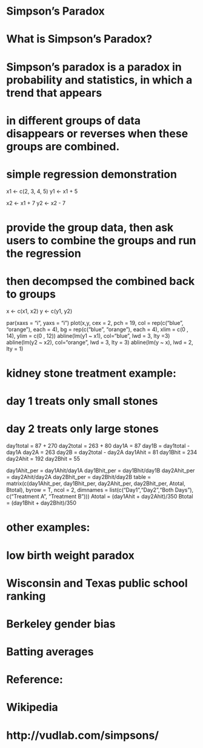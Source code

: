 # Simpson's Paradox 
# What is Simpson's Paradox?
# Simpson's paradox is a paradox in probability and statistics, in which a trend that appears
# in different groups of data disappears or reverses when these groups are combined. 

# simple regression demonstration
x1 <- c(2, 3, 4, 5)
y1 <- x1 + 5

x2 <- x1 + 7
y2 <- x2 - 7

# provide the group data, then ask users to combine the groups and run the regression
# then decompsed the combined back to groups
x <- c(x1, x2)
y <- c(y1, y2)

par(xaxs = "i", yaxs = "i")
plot(x,y, cex = 2, pch = 19,
     col = rep(c("blue", "orange"), each = 4), bg = rep(c("blue", "orange"), each = 4),
     xlim = c(0 , 14), ylim = c(0 , 12))
abline(lm(y1 ~ x1), col="blue", lwd = 3, lty =3)
abline(lm(y2 ~ x2), col="orange", lwd = 3, lty = 3)
abline(lm(y  ~ x), lwd = 2, lty = 1)

# kidney stone treatment example: 
# day 1 treats only small stones
# day 2 treats only large stones
day1total = 87 + 270
day2total = 263 + 80
day1A = 87
day1B = day1total - day1A
day2A = 263
day2B = day2total - day2A
day1Ahit = 81
day1Bhit = 234
day2Ahit = 192
day2Bhit = 55

day1Ahit_per = day1Ahit/day1A
day1Bhit_per = day1Bhit/day1B
day2Ahit_per = day2Ahit/day2A
day2Bhit_per = day2Bhit/day2B
table = matrix(c(day1Ahit_per, day1Bhit_per, day2Ahit_per, day2Bhit_per, Atotal, Btotal), byrow = T, ncol = 2, 
       dimnames = list(c("Day1","Day2","Both Days"), c("Treatment A", "Treatment B")))
Atotal = (day1Ahit + day2Ahit)/350
Btotal = (day1Bhit + day2Bhit)/350


# other examples: 
# low birth weight paradox
# Wisconsin and Texas public school ranking 
# Berkeley gender bias 
# Batting averages

# Reference: 
# Wikipedia
# http://vudlab.com/simpsons/
# 







